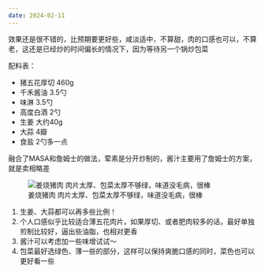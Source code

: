 ```yaml
---
date: 2024-02-11
---
```


:::: {layout-ncol=2}

::: {#col1}

效果还是很不错的，比预期要更好些，咸淡适中，不算甜，肉的口感也可以，不算老，这还是已经炒的时间偏长的情况下，因为等待另一个锅炒包菜

配料表：

- 猪五花厚切 460g
- 千禾酱油 3.5勺
- 味淋 3.5勺
- 高度白酒 2勺
- 生姜 大约40g
- 大蒜 4瓣
- 食盐 2勺多一点

融合了MASA和詹姆士的做法，荤素是分开炒制的，酱汁主要用了詹姆士的方案，就是卖相略差

:::

![姜烧猪肉 肉片太厚、包菜太厚不够绿，味道没毛病，很棒](/journals/2024/02/images/2024-02-11-cooking-240211-113309.png){.lightbox}

::::

::: {.callout-tip}

1. 生姜、大蒜都可以再多些比例！
2. 个人口感似乎比较适合薄五花肉片，如果厚切、或者肥肉较多的话，最好单独煎制比较好，逼出些油脂，也相对更香
3. 酱汁可以考虑加一些味增试试～
4. 包菜最好选绿色、薄一些的部分，这样可以保持爽脆口感的同时，菜色也可以更好看一些

:::
